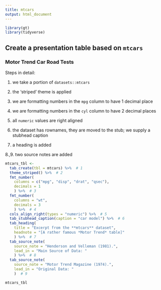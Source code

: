 ```yaml
---
title: mtcars
output: html_document
---
```


```r
library(gt)
library(tidyverse)
```


## Create a presentation table based on `mtcars`

### Motor Trend Car Road Tests

Steps in detail:

 1. we take a portion of `datasets::mtcars`
 
 2. the 'striped' theme is applied
 
 3. we are formatting numbers in the `mpg` column to have 1 decimal place
 
 4. we are formatting numbers in the `cyl` column to have 2 decimal places
 
 5. all `numeric` values are right aligned
 
 6. the dataset has rownames, they are moved to the stub; we supply a stubhead caption
 
 7. a heading is added
 
 8.,9. two source notes are added

```r
mtcars_tbl <-
  tab_create(tbl = mtcars) %>%  # 1
  theme_striped() %>%  # 2
  fmt_number(
    columns = c("mpg", "disp", "drat", "qsec"),
    decimals = 1
    ) %>%  # 3
  fmt_number(
    columns = "wt",
    decimals = 3
    ) %>%  # 4
  cols_align_right(types = "numeric") %>%  # 5
  tab_stubhead_caption(caption = "car model") %>%  # 6
  tab_heading(
    title = "Excerpt from the **mtcars** dataset",
    headnote = "[A rather famous *Motor Trend* table]"
    ) %>%  # 7
  tab_source_note(
    source_note = "Henderson and Velleman (1981).",
    lead_in = "Main Source of Data: "
    ) %>%  # 8
  tab_source_note(
    source_note = "Motor Trend Magazine (1974).",
    lead_in = "Original Data: "
    )  # 9
```

```r
mtcars_tbl
```
